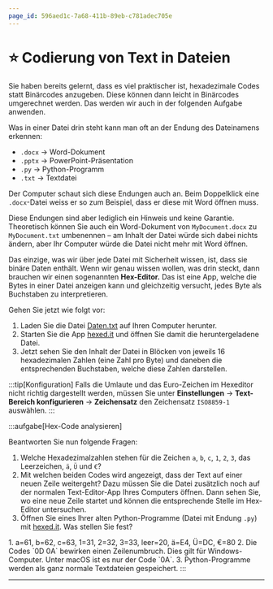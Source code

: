 ```yaml
---
page_id: 596aed1c-7a68-411b-89eb-c781adec705e
---
```


# ⭐️ Codierung von Text in Dateien

Sie haben bereits gelernt, dass es viel praktischer ist, hexadezimale Codes statt Binärcodes anzugeben. Diese können dann leicht in Binärcodes umgerechnet werden. Das werden wir auch in der folgenden Aufgabe anwenden.

Was in einer Datei drin steht kann man oft an der Endung des Dateinamens erkennen:

- `.docx` -> Word-Dokument
- `.pptx` -> PowerPoint-Präsentation
- `.py` -> Python-Programm
- `.txt` -> Textdatei

Der Computer schaut sich diese Endungen auch an. Beim Doppelklick eine `.docx`-Datei weiss er so zum Beispiel, dass er diese mit Word öffnen muss.

Diese Endungen sind aber lediglich ein Hinweis und keine Garantie. Theoretisch können Sie auch ein Word-Dokument von `MyDocument.docx` zu `MyDocument.txt` umbenennen – am Inhalt der Datei würde sich dabei nichts ändern, aber Ihr Computer würde die Datei nicht mehr mit Word öffnen.

Das einzige, was wir über jede Datei mit Sicherheit wissen, ist, dass sie binäre Daten enthält. Wenn wir genau wissen wollen, was drin steckt, dann brauchen wir einen sogenannten **Hex-Editor.** Das ist eine App, welche die Bytes in einer Datei anzeigen kann und gleichzeitig versucht, jedes Byte als Buchstaben zu interpretieren.

Gehen Sie jetzt wie folgt vor:

1. Laden Sie die Datei [Daten.txt](https://erzbe-my.sharepoint.com/:t:/g/personal/silas_berger_gbsl_ch/EaS7bjct0mdEvtzNJoT_B5gBCvK_XcYwFvuUI5HsvlVnwA?e=mdjle3) auf Ihren Computer herunter.
2. Starten Sie die App [hexed.it](https://hexed.it/) und öffnen Sie damit die heruntergeladene Datei.
3. Jetzt sehen Sie den Inhalt der Datei in Blöcken von jeweils 16 hexadezimalen Zahlen (eine Zahl pro Byte) und daneben die entsprechenden Buchstaben, welche diese Zahlen darstellen.

:::tip[Konfiguration] Falls die Umlaute und das Euro-Zeichen im Hexeditor nicht richtig dargestellt werden, müssen Sie unter **Einstellungen** → **Text-Bereich konfigurieren** → **Zeichensatz** den Zeichensatz `ISO8859-1` auswählen. :::

:::aufgabe[Hex-Code analysieren]

<TaskState id="9c9befdd-0d18-4a14-b0fd-7b5b88954d85" />

Beantworten Sie nun folgende Fragen:

1. Welche Hexadezimalzahlen stehen für die Zeichen `a`, `b`, `c`, `1`, `2`, `3`, das Leerzeichen, `ä`, `Ü` und `€`?
2. Mit welchen beiden Codes wird angezeigt, dass der Text auf einer neuen Zeile weitergeht? Dazu müssen Sie die Datei zusätzlich noch auf der normalen Text-Editor-App Ihres Computers öffnen. Dann sehen Sie, wo eine neue Zeile startet und können die entsprechende Stelle im Hex-Editor untersuchen.
3. Öffnen Sie eines Ihrer alten Python-Programme (Datei mit Endung `.py`) mit [hexed.it](https://hexed.it/). Was stellen Sie fest?

<QuillV2 id="30800f8c-17f3-48aa-9fd9-cbb09157c211" />

<Solution id="507d60bc-eb0a-4f47-a2bb-2602cb8c4533">
    1. a=61, b=62, c=63, 1=31, 2=32, 3=33, leer=20, ä=E4, Ü=DC, €=80 2. Die Codes `0D 0A` bewirken einen
    Zeilenumbruch. Dies gilt für Windows-Computer. Unter macOS ist es nur der Code `0A`. 3. Python-Programme
    werden als ganz normale Textdateien gespeichert.
</Solution>
:::

---
